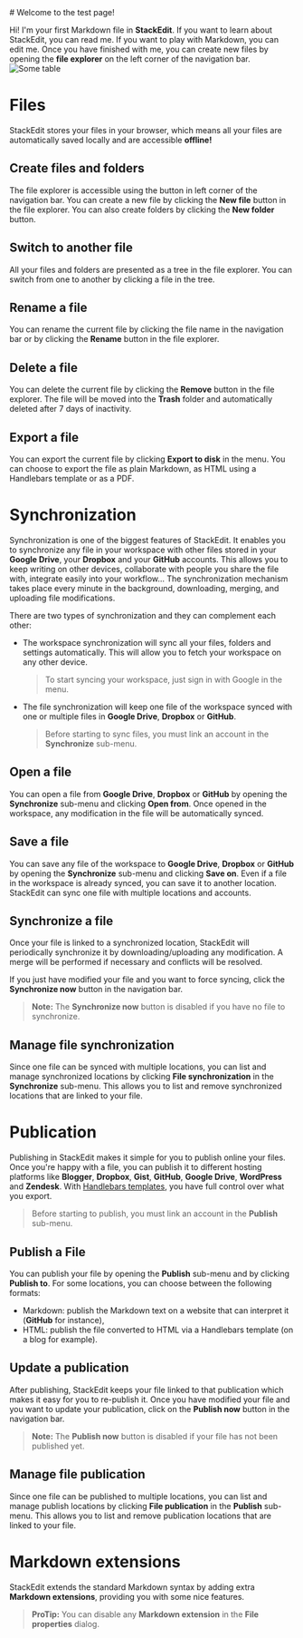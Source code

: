 <div className="prose">
# Welcome to the test page!

Hi! I'm your first Markdown file in **StackEdit**. If you want to learn about StackEdit, you can read me. If you want to play with Markdown, you can edit me. Once you have finished with me, you can create new files by opening the **file explorer** on the left corner of the navigation bar.
![Some table](https://images.unsplash.com/photo-1653903058171-c29a4cb2dce0?ixlib=rb-1.2.1&ixid=MnwxMjA3fDB8MHxwaG90by1wYWdlfHx8fGVufDB8fHx8&auto=format&fit=crop&w=687&q=80)

# Files

StackEdit stores your files in your browser, which means all your files are automatically saved locally and are accessible **offline!**

## Create files and folders

The file explorer is accessible using the button in left corner of the navigation bar. You can create a new file by clicking the **New file** button in the file explorer. You can also create folders by clicking the **New folder** button.

## Switch to another file

All your files and folders are presented as a tree in the file explorer. You can switch from one to another by clicking a file in the tree.

## Rename a file

You can rename the current file by clicking the file name in the navigation bar or by clicking the **Rename** button in the file explorer.

## Delete a file

You can delete the current file by clicking the **Remove** button in the file explorer. The file will be moved into the **Trash** folder and automatically deleted after 7 days of inactivity.

## Export a file

You can export the current file by clicking **Export to disk** in the menu. You can choose to export the file as plain Markdown, as HTML using a Handlebars template or as a PDF.

# Synchronization

Synchronization is one of the biggest features of StackEdit. It enables you to synchronize any file in your workspace with other files stored in your **Google Drive**, your **Dropbox** and your **GitHub** accounts. This allows you to keep writing on other devices, collaborate with people you share the file with, integrate easily into your workflow... The synchronization mechanism takes place every minute in the background, downloading, merging, and uploading file modifications.

There are two types of synchronization and they can complement each other:

-   The workspace synchronization will sync all your files, folders and settings automatically. This will allow you to fetch your workspace on any other device.

    > To start syncing your workspace, just sign in with Google in the menu.

-   The file synchronization will keep one file of the workspace synced with one or multiple files in **Google Drive**, **Dropbox** or **GitHub**.
    > Before starting to sync files, you must link an account in the **Synchronize** sub-menu.

## Open a file

You can open a file from **Google Drive**, **Dropbox** or **GitHub** by opening the **Synchronize** sub-menu and clicking **Open from**. Once opened in the workspace, any modification in the file will be automatically synced.

## Save a file

You can save any file of the workspace to **Google Drive**, **Dropbox** or **GitHub** by opening the **Synchronize** sub-menu and clicking **Save on**. Even if a file in the workspace is already synced, you can save it to another location. StackEdit can sync one file with multiple locations and accounts.

## Synchronize a file

Once your file is linked to a synchronized location, StackEdit will periodically synchronize it by downloading/uploading any modification. A merge will be performed if necessary and conflicts will be resolved.

If you just have modified your file and you want to force syncing, click the **Synchronize now** button in the navigation bar.

> **Note:** The **Synchronize now** button is disabled if you have no file to synchronize.

## Manage file synchronization

Since one file can be synced with multiple locations, you can list and manage synchronized locations by clicking **File synchronization** in the **Synchronize** sub-menu. This allows you to list and remove synchronized locations that are linked to your file.

# Publication

Publishing in StackEdit makes it simple for you to publish online your files. Once you're happy with a file, you can publish it to different hosting platforms like **Blogger**, **Dropbox**, **Gist**, **GitHub**, **Google Drive**, **WordPress** and **Zendesk**. With [Handlebars templates](http://handlebarsjs.com/), you have full control over what you export.

> Before starting to publish, you must link an account in the **Publish** sub-menu.

## Publish a File

You can publish your file by opening the **Publish** sub-menu and by clicking **Publish to**. For some locations, you can choose between the following formats:

-   Markdown: publish the Markdown text on a website that can interpret it (**GitHub** for instance),
-   HTML: publish the file converted to HTML via a Handlebars template (on a blog for example).

## Update a publication

After publishing, StackEdit keeps your file linked to that publication which makes it easy for you to re-publish it. Once you have modified your file and you want to update your publication, click on the **Publish now** button in the navigation bar.

> **Note:** The **Publish now** button is disabled if your file has not been published yet.

## Manage file publication

Since one file can be published to multiple locations, you can list and manage publish locations by clicking **File publication** in the **Publish** sub-menu. This allows you to list and remove publication locations that are linked to your file.

# Markdown extensions

StackEdit extends the standard Markdown syntax by adding extra **Markdown extensions**, providing you with some nice features.

> **ProTip:** You can disable any **Markdown extension** in the **File properties** dialog.

</div>
